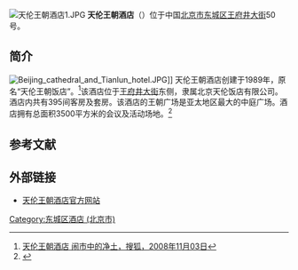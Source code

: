 {{Coord|39.9181471|116.4118274|type:landmark_region:CN-11_source:GoogleMaps|display=title}}
[[File:天伦王朝酒店1.JPG|thumb]]
'''天伦王朝酒店'''（{{lang|en|Sunworld Dynasty Hotel Beijing}}）位于中国[[北京市|北京市]][[东城区_(北京市)|东城区]][[王府井大街|王府井大街]]50号。

==简介==
[[File:Beijing_cathedral_and_Tianlun_hotel.JPG|thumb]]]]
天伦王朝酒店创建于1989年，原名“天伦王朝饭店”。<ref>[http://travel.sohu.com/20081103/n260415637.shtml 天伦王朝酒店 闹市中的净土，搜狐，2008年11月03日]{{Dead link}}</ref>该酒店位于[[王府井大街|王府井大街]]东侧，隶属北京天伦饭店有限公司。酒店内共有395间客房及套房。该酒店的王朝广场是亚太地区最大的中庭广场。酒店拥有总面积3500平方米的会议及活动场地。<ref>{{Cite web |url=http://www.sunworlddynasty.com.cn/html/Chs/content/Beijing_a_00.htm |title=天伦王朝酒店简介，天伦王朝酒店，于2013-04-21查阅 |access-date=2013-04-21 |archive-date=2016-03-04 |archive-url=https://web.archive.org/web/20160304214059/http://www.sunworlddynasty.com.cn/html/Chs/content/Beijing_a_00.htm |dead-url=yes }}</ref>

==参考文献==
{{commonscat|Sunworld Dynasty Hotel}}
{{reflist}}

==外部链接==
*[http://www.sunworlddynasty.com.cn/ 天伦王朝酒店官方网站] {{Wayback|url=http://www.sunworlddynasty.com.cn/ |date=20201027115800 }}

[[Category:东城区酒店_(北京市)|Category:东城区酒店 (北京市)]]